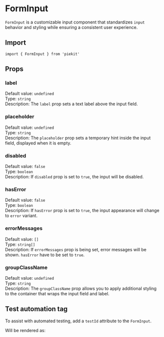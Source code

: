 
<Meta of={FormInputStories} />

# FormInput

`FormInput` is a customizable input component that standardizes `input` behavior and styling while ensuring a consistent user experience.

## Import

```tsx
import { FormInput } from 'piekit'
```

## Props

### label

Default value: `undefined`\
Type: `string`\
Description: The `label` prop sets a text label above the input field.

<Canvas of={FormInputStories.LabelOnly} />

### placeholder

Default value: `undefined`\
Type: `string`\
Description: The `placeholder` prop sets a temporary hint inside the input field, displayed when it is empty.

<Canvas of={FormInputStories.PlaceholderOnly} />

### disabled

Default value: `false`\
Type: `boolean`\
Description: If `disabled` prop is set to `true`, the input will be disabled.

<Canvas of={FormInputStories.Disabled} />

### hasError

Default value: `false`\
Type: `boolean`\
Description: If `hasError` prop is set to `true`, the input appearance will change to `error` variant.

<Canvas of={FormInputStories.ErrorStateWithoutMessage} />

### errorMessages

Default value: `[]`\
Type: `string[]`\
Description: If `errorMessages` prop is being set, error messages will be shown. `hasError` have to be set to `true`.

<Canvas of={FormInputStories.ErrorStateWithMessage} />

### groupClassName

Default value: `undefined`\
Type: `string`\
Description: The `groupClassName` prop allows you to apply additional styling to the container that wraps the input field and label.

<Canvas of={FormInputStories.WithGroupClassName} />

## Test automation tag

To assist with automated testing, add a `testId` attribute to the `FormInput`.

<Canvas of={FormInputStories.WithTA} />

Will be rendered as:

```html
<div data-testid="name-form-ta-form">
    <label data-testid="name-form-ta-label">Name</label>
    <input placeholder="Enter name" data-testid="name-form-ta-input">
    <p data-testid="name-form-ta-error-msg-0">Field required</p>
</div>
```